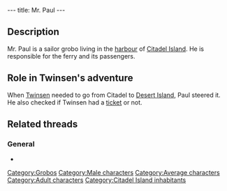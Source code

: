---
title: Mr. Paul
---

{{Character|
Name=Mr. Paul|
Image=Paul.gif|
Race=[[Grobo]]|
Gender=Male|
Size=Medium|
Age=Adult}}

{{Quote|
Quote=The foul weather prevents the boats from leaving the harbor.There's nothing to do, all maritime activity is paralyzed. Let me tell you, Mr. Twinsen, only the Weather Wizard could set things straight!!|
Character=Mr. Paul}}

==Description==
Mr. Paul is a sailor grobo living in the [[Citadel Island harbour|harbour]] of [[Citadel Island]]. He is responsible for the ferry and its passengers.

==Role in Twinsen's adventure==
When [[Twinsen]] needed to go from Citadel to [[Desert Island]], Paul steered it. He also checked if Twinsen had a [[Ferry ticket|ticket]] or not.

==Related threads==
===General===
* {{thread|id=3467|title=New quote?}}

[[Category:Grobos]]
[[Category:Male characters]]
[[Category:Average characters]]
[[Category:Adult characters]]
[[Category:Citadel Island inhabitants]]